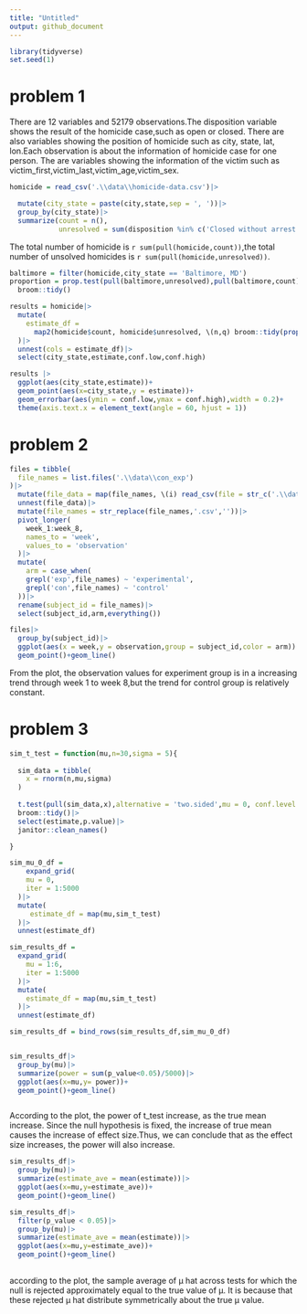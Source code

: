 ```yaml
---
title: "Untitled"
output: github_document
---
```

```r
library(tidyverse)
set.seed(1)
```
# problem 1
There are 12 variables and 52179 observations.The disposition variable shows the result of the homicide case,such as open or closed. There are also variables showing the position of homicide such as city, state, lat, lon.Each observation is about the information of homicide case for one person. The are variables showing the information of the victim such as victim_first,victim_last,victim_age,victim_sex. 

```r
homicide = read_csv('.\\data\\homicide-data.csv')|>

  mutate(city_state = paste(city,state,sep = ', '))|>
  group_by(city_state)|>
  summarize(count = n(),
            unresolved = sum(disposition %in% c('Closed without arrest','Open/No arrest')))

```

The total number of homicide is `r sum(pull(homicide,count))`,the total number of unsolved homicides is `r sum(pull(homicide,unresolved)) `.

```r
baltimore = filter(homicide,city_state == 'Baltimore, MD')
proportion = prop.test(pull(baltimore,unresolved),pull(baltimore,count))|>
  broom::tidy()
```

```r

  
  


results = homicide|>
  mutate(
    estimate_df = 
      map2(homicide$count, homicide$unresolved, \(n,q) broom::tidy(prop.test(q, n)))
  )|>
  unnest(cols = estimate_df)|>
  select(city_state,estimate,conf.low,conf.high)

results |>
  ggplot(aes(city_state,estimate))+
  geom_point(aes(x=city_state,y = estimate))+
  geom_errorbar(aes(ymin = conf.low,ymax = conf.high),width = 0.2)+
  theme(axis.text.x = element_text(angle = 60, hjust = 1))

```






# problem 2

```r
files = tibble(
  file_names = list.files('.\\data\\con_exp')
)|>
  mutate(file_data = map(file_names, \(i) read_csv(file = str_c('.\\data\\con_exp\\', i ))))|>
  unnest(file_data)|>
  mutate(file_names = str_replace(file_names,'.csv',''))|>
  pivot_longer(
    week_1:week_8,
    names_to = 'week',
    values_to = 'observation'
  )|>
  mutate(
    arm = case_when(
    grepl('exp',file_names) ~ 'experimental',
    grepl('con',file_names) ~ 'control'
  ))|>
  rename(subject_id = file_names)|>
  select(subject_id,arm,everything())

files|>
  group_by(subject_id)|>
  ggplot(aes(x = week,y = observation,group = subject_id,color = arm)) +
  geom_point()+geom_line()

```

From the plot, the observation values for experiment group is in a increasing trend through week 1 to week 8,but the trend for control group is relatively constant.

# problem 3


```r
sim_t_test = function(mu,n=30,sigma = 5){
  
  sim_data = tibble(
    x = rnorm(n,mu,sigma)
  )
  
  t.test(pull(sim_data,x),alternative = 'two.sided',mu = 0, conf.level = 0.05)|>
  broom::tidy()|>
  select(estimate,p.value)|>
  janitor::clean_names()

}

sim_mu_0_df = 
    expand_grid(
    mu = 0,
    iter = 1:5000
  )|>
  mutate(
     estimate_df = map(mu,sim_t_test)
  )|>
  unnest(estimate_df)

sim_results_df = 
  expand_grid(
    mu = 1:6,
    iter = 1:5000
  )|>
  mutate(
    estimate_df = map(mu,sim_t_test)
  )|>
  unnest(estimate_df)

sim_results_df = bind_rows(sim_results_df,sim_mu_0_df)


sim_results_df|>
  group_by(mu)|>
  summarize(power = sum(p_value<0.05)/5000)|>
  ggplot(aes(x=mu,y= power))+
  geom_point()+geom_line()



```

According to the plot, the power of t_test increase, as the true mean increase. Since the null hypothesis is fixed, the increase of true mean causes the increase of effect size.Thus, we can conclude that as the effect size increases, the power will also increase.



```r
sim_results_df|>
  group_by(mu)|>
  summarize(estimate_ave = mean(estimate))|>
  ggplot(aes(x=mu,y=estimate_ave))+
  geom_point()+geom_line()

sim_results_df|>
  filter(p_value < 0.05)|>
  group_by(mu)|>
  summarize(estimate_ave = mean(estimate))|>
  ggplot(aes(x=mu,y=estimate_ave))+
  geom_point()+geom_line()
  
```

according to the plot, the sample average of μ hat across tests for which the null is rejected approximately equal to the true value of μ. It is because that these rejected μ hat distribute symmetrically about the true μ value.

































